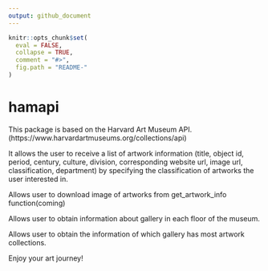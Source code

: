 ```yaml
---
output: github_document
---
```


```r
knitr::opts_chunk$set(
  eval = FALSE,
  collapse = TRUE,
  comment = "#>",
  fig.path = "README-"
)
```

# hamapi

This package is based on the Harvard Art Museum API.
(https://www.harvardartmuseums.org/collections/api)

It allows the user to receive a list of artwork information (title, object id, period, century, culture, division, corresponding website url, image url, classification, department) by specifying the classification of artworks the user interested in. 

Allows user to download image of artworks from get_artwork_info function(coming)

Allows user to obtain information about gallery in each floor of the museum.

Allows user to obtain the information of which gallery has most artwork collections.

Enjoy your art journey! 
